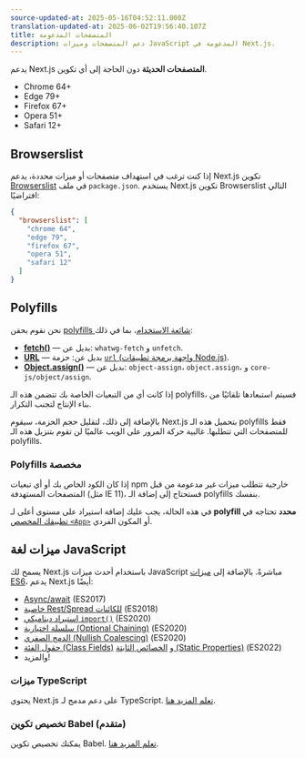 ```yaml
---
source-updated-at: 2025-05-16T04:52:11.000Z
translation-updated-at: 2025-06-02T19:56:40.107Z
title: المتصفحات المدعومة
description: دعم المتصفحات وميزات JavaScript المدعومة في Next.js.
---
```


يدعم Next.js **المتصفحات الحديثة** دون الحاجة إلى أي تكوين.

- Chrome 64+
- Edge 79+
- Firefox 67+
- Opera 51+
- Safari 12+

## Browserslist

إذا كنت ترغب في استهداف متصفحات أو ميزات محددة، يدعم Next.js تكوين [Browserslist](https://browsersl.ist) في ملف `package.json`. يستخدم Next.js تكوين Browserslist التالي افتراضيًا:

```json filename="package.json"
{
  "browserslist": [
    "chrome 64",
    "edge 79",
    "firefox 67",
    "opera 51",
    "safari 12"
  ]
}
```

## Polyfills

نحن نقوم بحقن [polyfills شائعة الاستخدام](https://github.com/vercel/next.js/blob/canary/packages/next-polyfill-nomodule/src/index.js)، بما في ذلك:

- [**fetch()**](https://developer.mozilla.org/docs/Web/API/Fetch_API) — بديل عن: `whatwg-fetch` و `unfetch`.
- [**URL**](https://developer.mozilla.org/docs/Web/API/URL) — بديل عن: حزمة [`url` (واجهة برمجة تطبيقات Node.js)](https://nodejs.org/api/url.html).
- [**Object.assign()**](https://developer.mozilla.org/docs/Web/JavaScript/Reference/Global_Objects/Object/assign) — بديل عن: `object-assign`، `object.assign`، و `core-js/object/assign`.

إذا كانت أي من التبعيات الخاصة بك تتضمن هذه الـ polyfills، فسيتم استبعادها تلقائيًا من بناء الإنتاج لتجنب التكرار.

بالإضافة إلى ذلك، لتقليل حجم الحزمة، سيقوم Next.js بتحميل هذه الـ polyfills فقط للمتصفحات التي تتطلبها. غالبية حركة المرور على الويب عالميًا لن تقوم بتنزيل هذه الـ polyfills.

### Polyfills مخصصة

إذا كان الكود الخاص بك أو أي تبعيات npm خارجية تتطلب ميزات غير مدعومة من قبل المتصفحات المستهدفة (مثل IE 11)، فستحتاج إلى إضافة الـ polyfills بنفسك.

في هذه الحالة، يجب عليك إضافة استيراد على مستوى أعلى لـ **polyfill محدد** تحتاجه في [تطبيقك المخصص `<App>`](/docs/pages/building-your-application/routing/custom-app) أو المكون الفردي.

## ميزات لغة JavaScript

يسمح لك Next.js باستخدام أحدث ميزات JavaScript مباشرةً. بالإضافة إلى [ميزات ES6](https://github.com/lukehoban/es6features)، يدعم Next.js أيضًا:

- [Async/await](https://github.com/tc39/ecmascript-asyncawait) (ES2017)
- [خاصية Rest/Spread للكائنات](https://github.com/tc39/proposal-object-rest-spread) (ES2018)
- [استيراد ديناميكي `import()`](https://github.com/tc39/proposal-dynamic-import) (ES2020)
- [سلسلة اختيارية (Optional Chaining)](https://github.com/tc39/proposal-optional-chaining) (ES2020)
- [الدمج الصفري (Nullish Coalescing)](https://github.com/tc39/proposal-nullish-coalescing) (ES2020)
- [حقول الفئة (Class Fields)](https://github.com/tc39/proposal-class-fields) و [الخصائص الثابتة (Static Properties)](https://github.com/tc39/proposal-static-class-features) (ES2022)
- والمزيد!

### ميزات TypeScript

يحتوي Next.js على دعم مدمج لـ TypeScript. [تعلم المزيد هنا](/docs/pages/api-reference/config/typescript).

### تخصيص تكوين Babel (متقدم)

يمكنك تخصيص تكوين Babel. [تعلم المزيد هنا](/docs/pages/guides/babel).